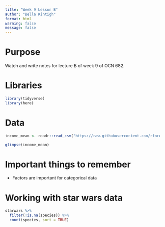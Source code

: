 ```yaml
---
title: "Week 9 Lesson B"
author: "Bella Kintigh"
format: html
warning: false
message: false
---
```


# Purpose

Watch and write notes for lecture B of week 9 of OCN 682.

# Libraries

```r
library(tidyverse)
library(here)
```

# Data

```r
income_mean <- readr::read_csv('https://raw.githubusercontent.com/rfordatascience/tidytuesday/master/data/2021/2021-02-09/income_mean.csv')

glimpse(income_mean)
```

# Important things to remember 

- Factors are important for categorical data


# Working with star wars data

```r
starwars %>%
  filter(!is.na(species)) %>%
  count(species, sort = TRUE)
```










